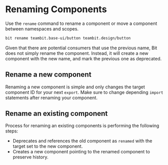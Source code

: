 # Renaming Components

Use the `rename` command to rename a component or move a component between namespaces and scopes.

```bash
bit rename teambit.base-ui/button teambit.design/button
```

Given that there are potential consumers that use the previous name, Bit does not simply rename the component. Instead, it will create a new component with the new name, and mark the previous one as deprecated.

## Rename a new component

Renaming a new component is simple and only changes the target component ID for your next `export`. Make sure to change depending
`import` statements after renaming your component.

## Rename an existing component

Process for renaming an existing components is performing the following steps:
- Deprecates and references the old component as `renamed` with the target set to the new component.
- Creates a new component pointing to the renamed component to preserve history.

